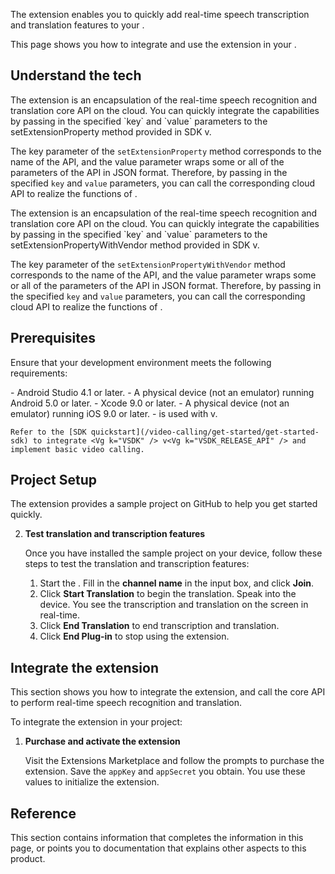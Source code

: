 
The <Vg k="RTEE_LDCI" /> extension enables you to quickly add real-time speech transcription and translation features to your <Vpl k="CLIENT" />.

<PlatformWrapper notAllowed="android, ios">
  <NotSupported />
</PlatformWrapper>

<PlatformWrapper notAllowed="web, macos, windows, flutter, react-native">
This page shows you how to integrate and use the extension in your <Vpl k="CLIENT" />.

## Understand the tech

<PlatformWrapper platform="android">
The <Vg k="RTEE_LDCI" /> extension is an encapsulation of the real-time speech recognition and translation core API on the cloud. You can quickly integrate the <Vg k="RTEE_LDCI" /> capabilities by passing in the specified `key` and `value` parameters to the <Link to="{{Global.API_REF_ANDROID_ROOT}}/class_irtcengine.html#api_irtcengine_setextensionproperty">setExtensionProperty</Link> method provided in <Vg k="COMPANY" /> SDK v<Vg k="VSDK_RELEASE_API" />.

The key parameter of the `setExtensionProperty` method corresponds to the name of the API, and the value parameter wraps some or all of the parameters of the API in JSON format. Therefore, by passing in the specified `key` and `value` parameters, you can call the corresponding cloud API to realize the functions of <Vg k="RTEE_LDCI" />.
</PlatformWrapper>

<PlatformWrapper platform="ios">
The <Vg k="RTEE_LDCI" /> extension is an encapsulation of the real-time speech recognition and translation core API on the cloud. You can quickly integrate the <Vg k="RTEE_LDCI" /> capabilities by passing in the specified `key` and `value` parameters to the <Link to="{{Global.API_REF_IOS_ROOT_RTC_ENGINE_KIT}}/setextensionpropertywithvendor(_:extension:extensioninfo:key:value:)">setExtensionPropertyWithVendor</Link> method provided in <Vg k="COMPANY" /> SDK v<Vg k="VSDK_RELEASE_API" />.

The key parameter of the `setExtensionPropertyWithVendor` method corresponds to the name of the API, and the value parameter wraps some or all of the parameters of the API in JSON format. Therefore, by passing in the specified `key` and `value` parameters, you can call the corresponding cloud API to realize the functions of <Vg k="RTEE_LDCI" />.
</PlatformWrapper>

## Prerequisites

Ensure that your development environment meets the following requirements:

<PlatformWrapper platform="android">
- Android Studio 4.1 or later.
- A physical device (not an emulator) running Android 5.0 or later.
</PlatformWrapper>

<PlatformWrapper platform="ios">
- Xcode 9.0 or later.
- A physical device (not an emulator) running iOS 9.0 or later.
</PlatformWrapper>
- <Vg k="RTEE_LDCI" /> is used with <Vg k="COMPANY" /> <Vg k="VSDK" /> v<Vg k="VSDK_RELEASE_API" />. 

    Refer to the [SDK quickstart](/video-calling/get-started/get-started-sdk) to integrate <Vg k="VSDK" /> v<Vg k="VSDK_RELEASE_API" /> and implement basic video calling.

## Project Setup

The <Vg k="RTEE_LDCI" /> extension provides a sample project on GitHub to help you get started quickly.

<ProjectSetup />

2. **Test translation and transcription features**

    Once you have installed the sample project on your device, follow these steps to test the translation and transcription features:

    1. Start the <Vpl k="CLIENT" />. Fill in the **channel name** in the input box, and click **Join**. 
    1. Click **Start Translation** to begin the translation. Speak into the device. You see the transcription and translation on the screen in real-time.
    1. Click **End Translation** to end transcription and translation.
    1. Click **End Plug-in** to stop using the extension.


## Integrate the extension

This section shows you how to integrate the <Vg k="RTEE_LDCI" /> extension, and call the core API to perform real-time speech recognition and translation.

To integrate the extension in your project:

1. **Purchase and activate the extension**

    Visit the <Link to="{{Global.AGORA_CONSOLE_URL}}/extensions-marketplace">Extensions Marketplace</Link> and follow the prompts to purchase the <Vg k="RTEE_LDCI" /> extension. Save the `appKey` and `appSecret` you obtain. You use these values to initialize the extension.

<ProjectImplementation />

## Reference

This section contains information that completes the information in this page, or points you to documentation that explains other aspects to this product.

<Reference />

</PlatformWrapper>